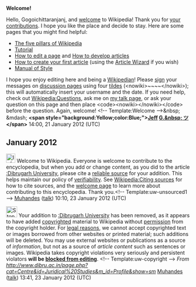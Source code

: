 <article id="34444275" title=User talk:Gogoichittaranjanj>
	<talkpage id="34444275" title="User talk:Gogoichittaranjanj">
'''Welcome!'''

Hello, Gogoichittaranjanj, and [[Wikipedia:Introduction|welcome]] to Wikipedia! Thank you for [[Special:Contributions/Gogoichittaranjanj|your contributions]]. I hope you like the place and decide to stay. Here are some pages that you might find helpful:
*[[Wikipedia:Five pillars|The five pillars of Wikipedia]]
*[[Wikipedia:Tutorial|Tutorial]]
*[[Help:Editing|How to edit a page]] and [[Wikipedia:Article development|How to develop articles]]
*[[Wikipedia:Your first article|How to create your first article]] (using the [[Wikipedia:Article wizard|Article Wizard]] if you wish)
*[[Wikipedia:Manual of Style|Manual of Style]]
I hope you enjoy editing here and being a [[Wikipedia:Wikipedians|Wikipedian]]! Please [[Wikipedia:Signatures|sign]] your messages on [[Help:Using talk pages|discussion page]]s using four [[tilde]]s (&lt;nowiki&gt;~~~~&lt;/nowiki&gt;); this will automatically insert your username and the date. If you need help, check out [[Wikipedia:Questions]], ask me on [[user talk:Jeff G.|my talk page]], or ask your question on this page and then place &lt;code&gt;&lt;nowiki&gt;{{help me}}&lt;/nowiki&gt;&lt;/code&gt; before the question. Again, welcome! &lt;!-- Template:Welcome --&gt;&amp;nbsp; &amp;mdash; '''&lt;span style=&quot;background:Yellow;color:Blue;&quot;&gt;[[User:Jeff G.|Jeff]] [[User:Jeff G./talk|G.&amp;nbsp; ツ]]&lt;/span&gt;''' 14:00, 21 January 2012 (UTC)

== January 2012 ==
[[Image:Information.svg|25px|alt=|link=]] Welcome to Wikipedia. Everyone is welcome to contribute to the encyclopedia, but when you add or change content, as you did to the article [[:Dibrugarh University]], please cite a [[Wikipedia:Identifying reliable sources|reliable source]] for your addition. This helps maintain our policy of [[Wikipedia:Verifiability|verifiability]]. See [[Wikipedia:Citing sources]] for how to cite sources, and the [[Wikipedia:Introduction|welcome page]] to learn more about contributing to this encyclopedia. Thank you.&lt;!-- Template:uw-unsourced1 --&gt; [[User:Muhandes|Muhandes]] ([[User talk:Muhandes|talk]]) 10:10, 23 January 2012 (UTC)

[[Image:Stop hand nuvola.svg|30px|alt=|link=]] Your addition to [[:Dibrugarh University]] has been removed, as it appears to have added [[Wikipedia:Copyrights|copyrighted]] material to Wikipedia without [[Wikipedia:Requesting copyright permission|permission]] from the copyright holder. For [[Wikipedia:Copyrights|legal reasons]], we cannot accept copyrighted text or images borrowed from other websites or printed material; such additions will be deleted. You may use external websites or publications as a source of ''information'', but not as a source of ''article content'' such as sentences or images. Wikipedia takes copyright violations very seriously and persistent violators '''will be [[Wikipedia:Blocking policy|blocked from editing]]'''. &lt;!-- Template:uw-copyright --&gt; ''From http://www.dibru.ac.in/page.php?cat=Centre&amp;id=Juridical%20Studies&amp;m_id=Profile&amp;show=sm'' [[User:Muhandes|Muhandes]] ([[User talk:Muhandes|talk]]) 13:41, 23 January 2012 (UTC)
	</talkpage>
</article>